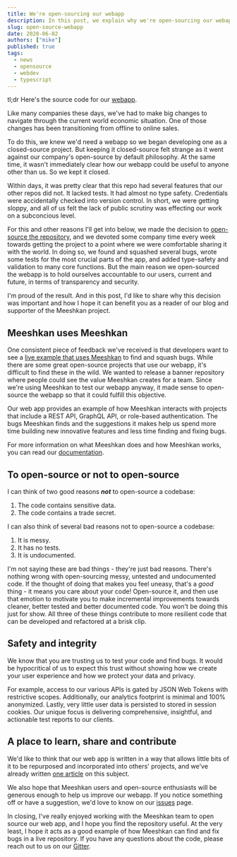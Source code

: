 ```yaml
---
title: We're open-sourcing our webapp
description: In this post, we explain why we're open-sourcing our webapp and how we hope it will be helpful.
slug: open-source-webapp
date: 2020-06-02
authors: ["mike"]
published: true
tags:
  - news
  - opensource
  - webdev
  - typescript
---
```


tl;dr Here's the source code for our [webapp](https://github.com/meeshkan/webapp).

Like many companies these days, we've had to make big changes to navigate through the current world economic situation. One of those changes has been transitioning from offline to online sales.

To do this, we knew we'd need a webapp so we began developing one as a closed-source project. But keeping it closed-source felt strange as it went against our company's open-source by default philosophy. At the same time, it wasn't immediately clear how our webapp could be useful to anyone other than us. So we kept it closed.

Within days, it was pretty clear that this repo had several features that our other repos did not. It lacked tests. It had almost no type safety. Credentials were accidentally checked into version control. In short, we were getting sloppy, and all of us felt the lack of public scrutiny was effecting our work on a subconcious level.

For this and other reasons I'll get into below, we made the decision to [open-source the repository](https://github.com/meeshkan/webapp), and we devoted some company time every week towards getting the project to a point where we were comfortable sharing it with the world. In doing so, we found and squashed several bugs, wrote some tests for the most crucial parts of the app, and added type-safety and validation to many core functions. But the main reason we open-sourced the webapp is to hold ourselves accountable to our users, current and future, in terms of transparency and security.

I'm proud of the result. And in this post, I'd like to share why this decision was important and how I hope it can benefit you as a reader of our blog and supporter of the Meeshkan project.

## Meeshkan uses Meeshkan

One consistent piece of feedback we've received is that developers want to see a [live example that uses Meeshkan](https://github.com/meeshkan/webapp) to find and squash bugs. While there are some great open-source projects that use our webapp, it's difficult to find these in the wild. We wanted to release a banner repository where people could see the value Meeshkan creates for a team. Since we're using Meeshkan to test our webapp anyway, it made sense to open-source the webapp so that it could fulfill this objective.

Our web app provides an example of how Meeshkan interacts with projects that include a REST API, GraphQL API, or role-based authentication. The bugs Meeshkan finds and the suggestions it makes help us spend more time building new innovative features and less time finding and fixing bugs.

For more information on what Meeshkan does and how Meeshkan works, you can read our [documentation](https://meeshkan.com/docs/).

## To open-source or not to open-source

I can think of two good reasons **_not_** to open-source a codebase:

1. The code contains sensitive data.
1. The code contains a trade secret.

I can also think of several bad reasons not to open-source a codebase:

1. It is messy.
1. It has no tests.
1. It is undocumented.

I'm not saying these are bad things - they're just bad reasons. There's nothing wrong with open-sourcing messy, untested and undocumented code. If the thought of doing that makes you feel uneasy, that's a _good_ thing - it means you care about your code! Open-source it, and then use that emotion to motivate you to make incremental improvements towards cleaner, better tested and better documented code. You won't be doing this just for show. All three of these things contribute to more resilient code that can be developed and refactored at a brisk clip.

## Safety and integrity

We know that you are trusting us to test your code and find bugs. It would be hypocritical of us to expect this trust without showing how we create your user experience and how we protect your data and privacy.

For example, access to our various APIs is gated by JSON Web Tokens with restrictive scopes. Additionally, our analytics footprint is minimal and 100% anonymized. Lastly, very little user data is persisted to stored in session cookies. Our unique focus is delivering comprehensive, insightful, and actionable test reports to our clients.

## A place to learn, share and contribute

We'd like to think that our web app is written in a way that allows little bits of it to be repurposed and incorporated into others' projects, and we've already written [one article](https://dev.to/meeshkan/functional-on-the-frontend-with-fp-ts-and-pipe-4mn9) on this subject.

We also hope that Meeshkan users and open-source enthusiasts will be generous enough to help us improve our webapp. If you notice something off or have a suggestion, we'd love to know on our [issues](https://github.com/meeshkan/webapp/issues) page.

In closing, I've really enjoyed working with the Meeshkan team to open source our web app, and I hope you find the repository useful. At the very least, I hope it acts as a good example of how Meeshkan can find and fix bugs in a live repository. If you have any questions about the code, please reach out to us on our [Gitter](https://gitter.com/meeshkan).

